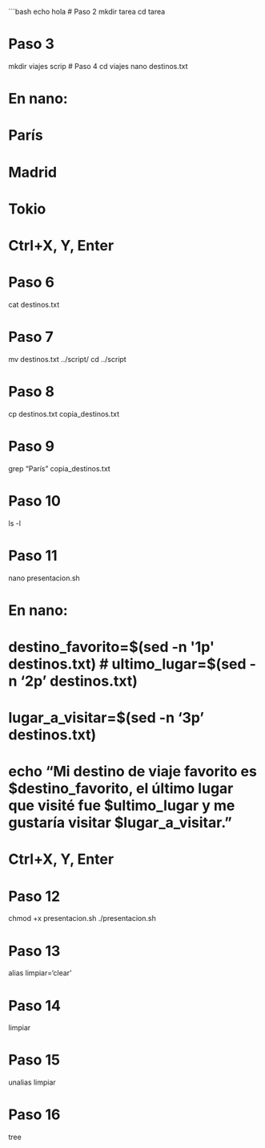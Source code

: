 

```bash
echo hola
# Paso 2
mkdir tarea
cd tarea

# Paso 3
mkdir viajes scrip
# Paso 4
cd viajes
nano destinos.txt

# En nano:
# París
# Madrid
# Tokio
# Ctrl+X, Y, Enter

# Paso 6
cat destinos.txt

# Paso 7
mv destinos.txt ../script/
cd ../script

# Paso 8
cp destinos.txt copia_destinos.txt

# Paso 9
grep "París" copia_destinos.txt

# Paso 10
ls -l

# Paso 11
nano presentacion.sh

# En nano:
#
# destino_favorito=$(sed -n '1p' destinos.txt)
# ultimo_lugar=$(sed -n '2p' destinos.txt)
# lugar_a_visitar=$(sed -n '3p' destinos.txt)
#
# echo "Mi destino de viaje favorito es $destino_favorito, el último lugar que visité fue $ultimo_lugar y me gustaría visitar $lugar_a_visitar."
# Ctrl+X, Y, Enter

# Paso 12
chmod +x presentacion.sh
./presentacion.sh

# Paso 13
alias limpiar='clear'

# Paso 14
limpiar

# Paso 15
unalias limpiar

# Paso 16
tree
